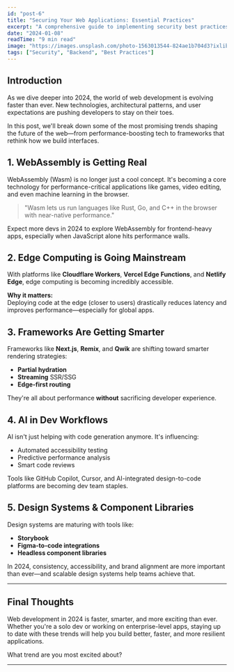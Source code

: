 ```yaml
---
id: "post-6"
title: "Securing Your Web Applications: Essential Practices"
excerpt: "A comprehensive guide to implementing security best practices in your web applications to protect against common vulnerabilities."
date: "2024-01-08"
readTime: "9 min read"
image: "https://images.unsplash.com/photo-1563013544-824ae1b704d3?ixlib=rb-4.0.3&ixid=M3wxMjA3fDB8MHxwaG90by1wYWdlfHx8fGVufDB8fHx8fA%3D%3D&auto=format&fit=crop&w=1920&q=80"
tags: ["Security", "Backend", "Best Practices"]
---
```


## Introduction

As we dive deeper into 2024, the world of web development is evolving faster than ever. New technologies, architectural patterns, and user expectations are pushing developers to stay on their toes.

In this post, we&#39;ll break down some of the most promising trends shaping the future of the web—from performance-boosting tech to frameworks that rethink how we build interfaces.

## 1. WebAssembly is Getting Real

WebAssembly (Wasm) is no longer just a cool concept. It&#39;s becoming a core technology for performance-critical applications like games, video editing, and even machine learning in the browser.

> "Wasm lets us run languages like Rust, Go, and C++ in the browser with near-native performance."

Expect more devs in 2024 to explore WebAssembly for frontend-heavy apps, especially when JavaScript alone hits performance walls.

## 2. Edge Computing is Going Mainstream

With platforms like **Cloudflare Workers**, **Vercel Edge Functions**, and **Netlify Edge**, edge computing is becoming incredibly accessible.

**Why it matters:**  
Deploying code at the edge (closer to users) drastically reduces latency and improves performance—especially for global apps.

## 3. Frameworks Are Getting Smarter

Frameworks like **Next.js**, **Remix**, and **Qwik** are shifting toward smarter rendering strategies:

- **Partial hydration**
- **Streaming** SSR/SSG
- **Edge-first routing**

They&#39;re all about performance **without** sacrificing developer experience.

## 4. AI in Dev Workflows

AI isn&#39;t just helping with code generation anymore. It&#39;s influencing:

- Automated accessibility testing
- Predictive performance analysis
- Smart code reviews

Tools like GitHub Copilot, Cursor, and AI-integrated design-to-code platforms are becoming dev team staples.

## 5. Design Systems & Component Libraries

Design systems are maturing with tools like:

- **Storybook**
- **Figma-to-code integrations**
- **Headless component libraries**

In 2024, consistency, accessibility, and brand alignment are more important than ever—and scalable design systems help teams achieve that.

---

## Final Thoughts

Web development in 2024 is faster, smarter, and more exciting than ever. Whether you&#39;re a solo dev or working on enterprise-level apps, staying up to date with these trends will help you build better, faster, and more resilient applications.

What trend are you most excited about?

---